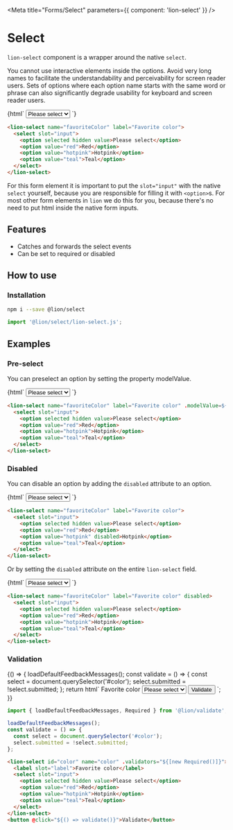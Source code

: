 

<Meta title="Forms/Select" parameters={{ component: 'lion-select' }} />

# Select


`lion-select` component is a wrapper around the native `select`.

You cannot use interactive elements inside the options. Avoid very long names to
facilitate the understandability and perceivability for screen reader users. Sets of options
where each option name starts with the same word or phrase can also significantly degrade
usability for keyboard and screen reader users.

<Story name="Default">
  {html`
    <lion-select name="favoriteColor" label="Favorite color">
      <select slot="input">
        <option selected hidden value>Please select</option>
        <option value="red">Red</option>
        <option value="hotpink">Hotpink</option>
        <option value="teal">Teal</option>
      </select>
    </lion-select>
  `}
</Story>

```html
<lion-select name="favoriteColor" label="Favorite color">
  <select slot="input">
    <option selected hidden value>Please select</option>
    <option value="red">Red</option>
    <option value="hotpink">Hotpink</option>
    <option value="teal">Teal</option>
  </select>
</lion-select>
```

For this form element it is important to put the `slot="input"` with the native `select` yourself, because you are responsible for filling it with `<option>`s.
For most other form elements in `lion` we do this for you, because there's no need to put html inside the native form inputs.

## Features

- Catches and forwards the select events
- Can be set to required or disabled

## How to use

### Installation

```sh
npm i --save @lion/select
```

```js
import '@lion/select/lion-select.js';
```

## Examples

### Pre-select

You can preselect an option by setting the property modelValue.

<Story name="Pre-select">
  {html`
    <lion-select name="favoriteColor" label="Favorite color" .modelValue=${'hotpink'}>
      <select slot="input">
        <option selected hidden value>Please select</option>
        <option value="red">Red</option>
        <option value="hotpink">Hotpink</option>
        <option value="teal">Teal</option>
      </select>
    </lion-select>
  `}
</Story>

```html
<lion-select name="favoriteColor" label="Favorite color" .modelValue=${'hotpink'}>
  <select slot="input">
    <option selected hidden value>Please select</option>
    <option value="red">Red</option>
    <option value="hotpink">Hotpink</option>
    <option value="teal">Teal</option>
  </select>
</lion-select>
```

### Disabled

You can disable an option by adding the `disabled` attribute to an option.

<Story name="Disabled option">
  {html`
    <lion-select name="favoriteColor" label="Favorite color">
      <select slot="input">
        <option selected hidden value>Please select</option>
        <option value="red">Red</option>
        <option value="hotpink" disabled>Hotpink</option>
        <option value="teal">Teal</option>
      </select>
    </lion-select>
  `}
</Story>

```html
<lion-select name="favoriteColor" label="Favorite color">
  <select slot="input">
    <option selected hidden value>Please select</option>
    <option value="red">Red</option>
    <option value="hotpink" disabled>Hotpink</option>
    <option value="teal">Teal</option>
  </select>
</lion-select>
```

Or by setting the `disabled` attribute on the entire `lion-select` field.

<Story name="Disabled select">
  {html`
    <lion-select name="favoriteColor" label="Favorite color" disabled>
      <select slot="input">
        <option selected hidden value>Please select</option>
        <option value="red">Red</option>
        <option value="hotpink">Hotpink</option>
        <option value="teal">Teal</option>
      </select>
    </lion-select>
  `}
</Story>

```html
<lion-select name="favoriteColor" label="Favorite color" disabled>
  <select slot="input">
    <option selected hidden value>Please select</option>
    <option value="red">Red</option>
    <option value="hotpink">Hotpink</option>
    <option value="teal">Teal</option>
  </select>
</lion-select>
```

### Validation

<Story name="Validation">
  {() => {
    loadDefaultFeedbackMessages();
    const validate = () => {
      const select = document.querySelector('#color');
      select.submitted = !select.submitted;
    };
    return html`
      <lion-select id="color" name="color" .validators="${[new Required()]}">
        <label slot="label">Favorite color</label>
        <select slot="input">
          <option selected hidden value>Please select</option>
          <option value="red">Red</option>
          <option value="hotpink">Hotpink</option>
          <option value="teal">Teal</option>
        </select>
      </lion-select>
      <button @click="${() => validate()}">Validate</button>
    `;
  }}
</Story>

```js
import { loadDefaultFeedbackMessages, Required } from '@lion/validate';

loadDefaultFeedbackMessages();
const validate = () => {
  const select = document.querySelector('#color');
  select.submitted = !select.submitted;
};
```

```html
<lion-select id="color" name="color" .validators="${[new Required()]}">
  <label slot="label">Favorite color</label>
  <select slot="input">
    <option selected hidden value>Please select</option>
    <option value="red">Red</option>
    <option value="hotpink">Hotpink</option>
    <option value="teal">Teal</option>
  </select>
</lion-select>
<button @click="${() => validate()}">Validate</button>
```
